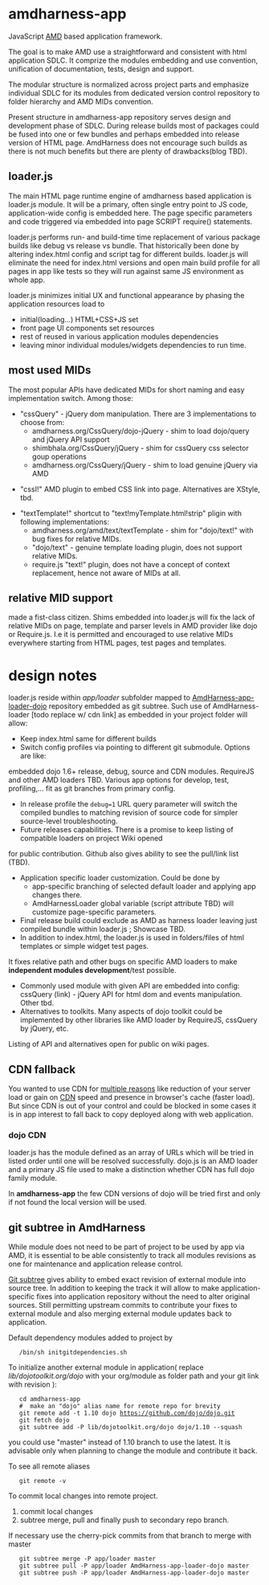 = amdharness-app =

JavaScript [https://en.wikipedia.org/wiki/Asynchronous_module_definition AMD] based application framework.

The goal is to make AMD use a straightforward and consistent with html application SDLC.
It comprize the modules embedding and use convention, unification of documentation, tests, design and support.

The modular structure is normalized across project parts and emphasize individual SDLC for its modules
from dedicated version control repository to folder hierarchy and AMD MIDs convention.

Present structure in amdharness-app repository serves design and development phase of SDLC.
During release builds most of packages could be fused into one or few bundles and perhaps embedded into release version
of HTML page. AmdHarness does not encourage such builds as there is not much benefits but there are plenty of drawbacks(blog TBD).

== loader.js ==

The main HTML page runtime engine of amdharness based application is loader.js module.
It will be a primary, often single entry point to JS code, application-wide config is embedded here.
The page specific parameters and code triggered via embedded into page SCRIPT require() statements.

loader.js performs run- and build-time time replacement of various package builds like debug vs release vs bundle.
That historically been done by altering index.html config and script tag for different builds.
loader.js will eliminate the need for index.html versions and open main build profile for all pages in app like tests
so they will run against same JS environment as whole app.

loader.js minimizes initial UX and functional appearance by phasing the application resources load to
* initial(loading...) HTML+CSS+JS set
* front page UI components set resources
* rest of reused in various application modules dependencies
* leaving minor individual modules/widgets dependencies to run time.

== most used MIDs ==

The most popular APIs have dedicated MIDs for short naming and easy implementation switch. Among those:
* "cssQuery" - jQuery dom manipulation. There are 3 implementations to choose from:
** amdharness.org/CssQuery/dojo-jQuery - shim to load dojo/query and jQuery API support
** shimbhala.org/CssQuery/jQuery - shim for cssQuery css selector goup operations
** amdharness.org/CssQuery/jQuery - shim to load genuine jQuery via AMD

* "cssI!" AMD plugin to embed CSS link into page. Alternatives are XStyle, tbd.

* "textTemplate!" shortcut to "text!myTemplate.html!strip" pligin with following implementations:
** amdharness.org/amd/text/textTemplate - shim for "dojo/text!" with bug fixes for relative MIDs.
** "dojo/text" - genuine template loading plugin, does not support relative MIDs.
** require.js "text!" plugin, does not have a concept of context replacement, hence not aware of MIDs at all.

== relative MID support ==

made a fist-class citizen. Shims embedded into loader.js will fix the lack of relative MIDs on page, template and
parser levels in AMD provider like dojo or Require.js.
I.e it is permitted and encouraged to use relative MIDs everywhere starting from HTML pages, test pages and templates.

= design notes =

loader.js reside within <var>app/loader</var> subfolder mapped to
[https://github.com/amdharness/AmdHarness-app-loader-dojo AmdHarness-app-loader-dojo] repository embedded as git subtree.
Such use of AmdHarness-loader [todo replace w/ cdn link] as embedded in your project folder will allow:
* Keep index.html same for different builds
* Switch config profiles via pointing to different git submodule. Options are like:
embedded dojo 1.6+ release, debug, source and CDN modules. RequireJS and other  AMD loaders TBD. Various app options for
develop, test, profiling,... fit as git branches from primary config.
* In release profile the <code>debug=1</code> URL query parameter will switch the compiled bundles to matching revision of source code for simpler source-level troubleshooting.
* Future releases capabilities. There is a promise to keep listing of compatible loaders on project Wiki opened
for public contribution. Github also gives ability to see the pull/link list (TBD).
* Application specific loader customization.  Could be done by
** app-specific branching of selected default loader and applying app changes there.
** AmdHarnessLoader global  variable (script attribute TBD) will customize page-specific parameters.
* Final release build could exclude as AMD as harness loader leaving just compiled bundle within loader.js ; Showcase TBD.
* In addition to index.html, the loader.js is used in folders/files of html templates or simple widget test pages.
It fixes relative path and other bugs on specific AMD loaders to make <b>independent modules development</b>/test possible.
* Commonly used module with given API are embedded into config: cssQuery (link) - jQuery API for html dom and events manipulation. Other tbd.
* Alternatives to toolkits. Many aspects of dojo toolkit could be implemented by other libraries like AMD loader by RequireJS, cssQuery by jQuery, etc.

Listing of API and alternatives open for public on wiki pages.

== CDN fallback ==
You wanted to use CDN for [http://www.sitepoint.com/7-reasons-to-use-a-cdn/ multiple reasons] like reduction of your server load or gain on [https://en.wikipedia.org/wiki/Content_delivery_network CDN] speed and presence in browser's cache (faster load). But since CDN is out of your control and could be blocked in some cases it is in app interest to fall back to copy deployed along with web application.

=== dojo CDN ===
loader.js has the module defined as an array of URLs which will be tried in listed order until one will be resolved successfully. dojo.js is an AMD loader and a primary JS file used to make a distinction whether CDN has full dojo family module.

In <b>amdharness-app</b> the few CDN versions of dojo will be tried first and only if not found the local version will be used.

== git subtree in AmdHarness ==

While module does not need to be part of project to be used by app via AMD, it is essential to be able consistently
to track all modules revisions as one for maintenance and application release control.

[https://git-scm.com/book/en/v1/Git-Tools-Subtree-Merging Git subtree] gives ability to embed exact revision of
external module into source tree. In addition to keeping the track it will allow to make application-specific
fixes into application repository without the need to alter original sources. Still permitting upstream commits to
contribute your fixes to external module and also merging external module updates back to application.

Default dependency modules added to project by
    /bin/sh initgitdependencies.sh

To initialize another external module in application( replace <var>lib/dojotoolkit.org/dojo</var> with your org/module as folder path and your git link with revision ):
    cd amdharness-app
    #  make an "dojo" alias name for remote repo for brevity
    git remote add -t 1.10 dojo https://github.com/dojo/dojo.git
    git fetch dojo
    git subtree add -P lib/dojotoolkit.org/dojo dojo/1.10 --squash

you could use "master" instead of 1.10 branch to use the latest. It is advisable only when planning to change the module
and contribute it back.

To see all remote aliases
    git remote -v

To commit local changes into remote project.
# commit local changes
# subtree merge, pull and finally push to secondary repo branch.
If necessary use the cherry-pick commits from that branch to merge with master

    git subtree merge -P app/loader master
    git subtree pull -P app/loader AmdHarness-app-loader-dojo master
    git subtree push -P app/loader AmdHarness-app-loader-dojo master
